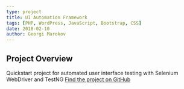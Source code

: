 ---
type: project
title: UI Automation Framework
tags: [PHP, WordPress, JavaScript, Bootstrap, CSS]
date: 2018-02-10
author: Georgi Marokov
---

## Project Overview

Quickstart project for automated user interface testing with Selenium WebDriver and TestNG [Find the project on GitHub][1]

 [1]: https://github.com/gmarokov/selenium-automation-framework
